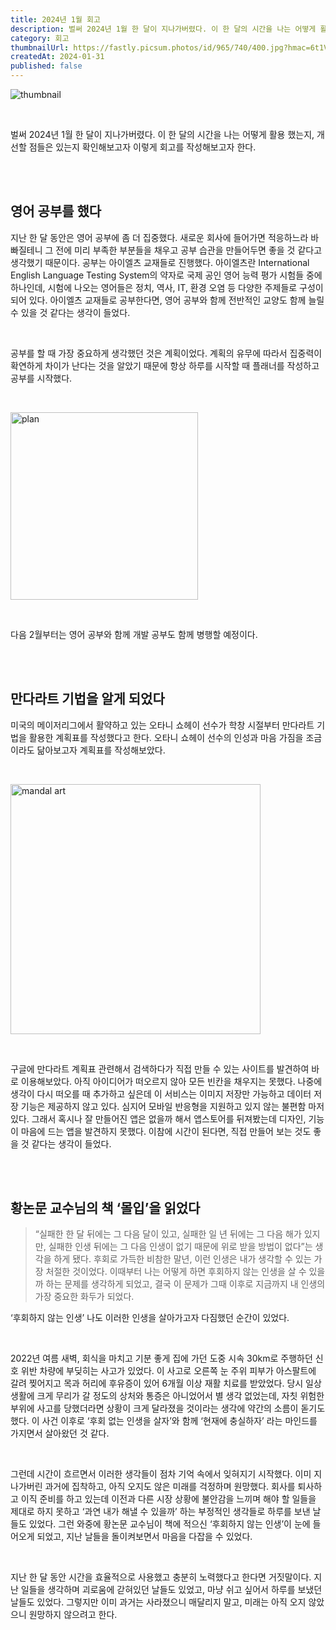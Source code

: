 ```yaml
---
title: 2024년 1월 회고
description: 벌써 2024년 1월 한 달이 지나가버렸다. 이 한 달의 시간을 나는 어떻게 활용 했는지, 개선할 점들은 있는지 확인해보고자 이렇게 회고를 작성해보고자 한다.
category: 회고
thumbnailUrl: https://fastly.picsum.photos/id/965/740/400.jpg?hmac=6t1VK_HuhfTn6pS5UQ5mbneevf5HrYd6cQeVKcm-K4I
createdAt: 2024-01-31
published: false
---
```


![thumbnail](https://fastly.picsum.photos/id/965/740/400.jpg?hmac=6t1VK_HuhfTn6pS5UQ5mbneevf5HrYd6cQeVKcm-K4I)

<br />

벌써 2024년 1월 한 달이 지나가버렸다. 이 한 달의 시간을 나는 어떻게 활용 했는지, 개선할 점들은 있는지 확인해보고자 이렇게 회고를 작성해보고자 한다.

<br />
<br />

## 영어 공부를 했다

지난 한 달 동안은 영어 공부에 좀 더 집중했다. 새로운 회사에 들어가면 적응하느라 바빠질테니 그 전에 미리 부족한 부분들을 채우고 공부 습관을 만들어두면 좋을 것 같다고 생각했기 때문이다. 공부는 아이엘츠 교재들로 진행했다. 아이엘츠란 International English Language Testing System의 약자로 국제 공인 영어 능력 평가 시험들 중에 하나인데, 시험에 나오는 영어들은 정치, 역사, IT, 환경 오염 등 다양한 주제들로 구성이 되어 있다. 아이엘츠 교재들로 공부한다면, 영어 공부와 함께 전반적인 교양도 함께 늘릴 수 있을 것 같다는 생각이 들었다.

<br />

공부를 할 때 가장 중요하게 생각했던 것은 계획이었다. 계획의 유무에 따라서 집중력이 확연하게 차이가 난다는 것을 알았기 때문에 항상 하루를 시작할 때 플래너를 작성하고 공부를 시작했다.

<br />

<img
  src="https://res.cloudinary.com/dr4ka7tze/image/upload/v1710396066/%EB%B8%94%EB%A1%9C%EA%B7%B8/2024%EB%85%84_1%EC%9B%94_%ED%9A%8C%EA%B3%A0/plan.png"
  width="300"
  alt="plan"
/>

<br />

다음 2월부터는 영어 공부와 함께 개발 공부도 함께 병행할 예정이다.

<br />
<br />

## 만다라트 기법을 알게 되었다

미국의 메이저리그에서 활약하고 있는 오타니 쇼헤이 선수가 학창 시절부터 만다라트 기법을 활용한 계획표를 작성했다고 한다. 오타니 쇼헤이 선수의 인성과 마음 가짐을 조금이라도 닮아보고자 계획표를 작성해보았다.

<br />

<img
  src="https://res.cloudinary.com/dr4ka7tze/image/upload/v1710395812/%EB%B8%94%EB%A1%9C%EA%B7%B8/2024%EB%85%84_1%EC%9B%94_%ED%9A%8C%EA%B3%A0/mandal_art.jpg"
  width="400"
  alt="mandal art"
/>

<br />

구글에 만다라트 계획표 관련해서 검색하다가 직접 만들 수 있는 사이트를 발견하여 바로 이용해보았다. 아직 아이디어가 떠오르지 않아 모든 빈칸을 채우지는 못했다. 나중에 생각이 다시 떠오를 때 추가하고 싶은데 이 서비스는 이미지 저장만 가능하고 데이터 저장 기능은 제공하지 않고 있다. 심지어 모바일 반응형을 지원하고 있지 않는 불편함 마저 있다. 그래서 혹시나 잘 만들어진 앱은 없을까 해서 앱스토어를 뒤져봤는데 디자인, 기능이 마음에 드는 앱을 발견하지 못했다. 이참에 시간이 된다면, 직접 만들어 보는 것도 좋을 것 같다는 생각이 들었다.

<br />
<br />

## 황논문 교수님의 책 ‘몰입’을 읽었다

> “실패한 한 달 뒤에는 그 다음 달이 있고, 실패한 일 년 뒤에는 그 다음 해가 있지만, 실패한 인생 뒤에는 그 다음 인생이 없기 때문에 위로 받을 방법이 없다”는 생각을 하게 됐다. 후회로 가득한 비참한 말년, 이런 인생은 내가 생각할 수 있는 가장 처절한 것이었다. 이때부터 나는 어떻게 하면 후회하지 않는 인생을 살 수 있을까 하는 문제를 생각하게 되었고, 결국 이 문제가 그때 이후로 지금까지 내 인생의 가장 중요한 화두가 되었다.

‘후회하지 않는 인생’ 나도 이러한 인생을 살아가고자 다짐했던 순간이 있었다.

<br />

2022년 여름 새벽, 회식을 마치고 기분 좋게 집에 가던 도중 시속 30km로 주행하던 신호 위반 차량에 부딪히는 사고가 있었다. 이 사고로 오른쪽 눈 주위 피부가 아스팔트에 갈려 찢어지고 목과 허리에 후유증이 있어 6개월 이상 재활 치료를 받았었다. 당시 일상 생활에 크게 무리가 갈 정도의 상처와 통증은 아니었어서 별 생각 없었는데, 자칫 위험한 부위에 사고를 당했더라면 상황이 크게 달라졌을 것이라는 생각에 약간의 소름이 돋기도 했다. 이 사건 이후로 ‘후회 없는 인생을 살자’와 함께 ‘현재에 충실하자’ 라는 마인드를 가지면서 살아왔던 것 같다.

<br />

그런데 시간이 흐르면서 이러한 생각들이 점차 기억 속에서 잊혀지기 시작했다. 이미 지나가버린 과거에 집착하고, 아직 오지도 않은 미래를 걱정하며 원망했다. 회사를 퇴사하고 이직 준비를 하고 있는데 이전과 다른 시장 상황에 불안감을 느끼며 해야 할 일들을 제대로 하지 못하고 ‘과연 내가 해낼 수 있을까’ 하는 부정적인 생각들로 하루를 보낸 날들도 있었다. 그런 와중에 황논문 교수님이 책에 적으신 ‘후회하지 않는 인생’이 눈에 들어오게 되었고, 지난 날들을 돌이켜보면서 마음을 다잡을 수 있었다.

<br />

지난 한 달 동안 시간을 효율적으로 사용했고 충분히 노력했다고 한다면 거짓말이다. 지난 일들을 생각하며 괴로움에 갇혀있던 날들도 있었고, 마냥 쉬고 싶어서 하루를 보냈던 날들도 있었다. 그렇지만 이미 과거는 사라졌으니 매달리지 말고, 미래는 아직 오지 않았으니 원망하지 않으려고 한다.
